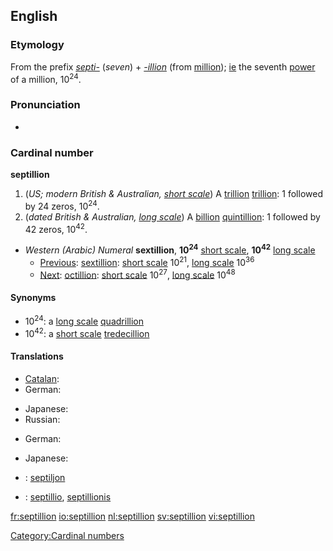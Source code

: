 {{also|Septillion}}
==English==

===Etymology===
From the prefix ''[[septi-]]'' (''seven'') + ''[[-illion]]'' (from [[million]]); [[ie]] the seventh [[power]] of a million, 10<sup>24</sup>.

===Pronunciation===
{{rfap}}
* {{hyphenation|sep-til-lion}}
*: {{rhymes|ɪljən}}

===Cardinal number===
'''septillion'''

# (''US; modern British & Australian, [[w:Long and short scales|short scale]]'') A [[trillion]] [[trillion]]: 1 followed by 24 zeros, 10<sup>24</sup>.
# (''dated British & Australian, [[w:Long and short scales|long scale]]'') A [[billion]] [[quintillion]]: 1 followed by 42 zeros, 10<sup>42</sup>.

* ''Western (Arabic) Numeral'' '''sextillion''', '''10<sup>24</sup>''' [[w:Long and short scales|short scale]], '''10<sup>42</sup>''' [[w:Long and short scales|long scale]]
** [[Previous]]: [[sextillion]]: [[w:Long and short scales|short scale]] 10<sup>21</sup>, [[w:Long and short scales|long scale]] 10<sup>36</sup>
** [[Next]]: [[octillion]]: [[w:Long and short scales|short scale]] 10<sup>27</sup>, [[w:Long and short scales|long scale]] 10<sup>48</sup>

====Synonyms====
* 10<sup>24</sup>: a [[w:Long and short scales|long scale]] [[quadrillion]]
* 10<sup>42</sup>: a [[w:Long and short scales|short scale]] [[tredecillion]]

====Translations====
{{trans-top|a trillion trillion, 10<sup>24</sup>}}
* [[Catalan]]: {{t-|ca|quadrilió}}
* German: {{t+|de|Quadrillion|f}}
{{trans-mid}}
* Japanese: {{t-|ja|一秭|tr=isshi|sc=Jpan}}
* Russian: {{t-|ru|септиллион|m|tr=septillión|sc=Cyrl}}
{{trans-bottom}}

{{trans-top|a billion quintillion, 10<sup>42</sup>}}
* German: {{t+|de|Septillion|f}}
{{trans-mid}}
* Japanese: {{t-|ja|百正|tr=hyaku-sei|sc=Jpan}}
{{trans-bottom}}

{{checktrans}}
* {{ttbc|Estonian}}: [[septiljon]]
* {{ttbc|Latin}}: [[septillio]], [[septillionis]]

[[Category:Cardinal numbers]]

[[fr:septillion]]
[[io:septillion]]
[[nl:septillion]]
[[sv:septillion]]
[[vi:septillion]]